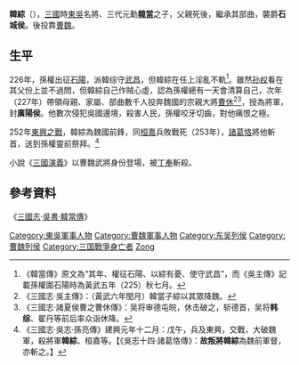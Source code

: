 '''韓綜'''（{{bd|?||253年|2月8日<ref>《三國志·孫亮傳》記載韓綜於建興元年十二月戊午日被誅殺，據[http://sinocal.sinica.edu.tw 兩千年中西曆換算]，此日已是公曆253年2月8日，而非252年。</ref>|catIdx=Han韓綜}}），[[三國|三國]]時[[孫吳|東吳]]名將、三代元勳'''[[韓當|韓當]]'''之子，父親死後，繼承其部曲，襲爵'''石城侯'''。後投靠[[曹魏|曹魏]]。

==生平==
226年，孫權出征[[豫章郡|石陽]]，派韓综守[[武昌|武昌]]，但韓綜在任上淫亂不軌<ref>《韓當傳》原文為“其年、權征石陽、以綜有憂、使守武昌”，而《吳主傳》記載孫權圍石陽時為黃武五年（225）秋七月。</ref>。雖然[[孙权|孙权]]看在其父份上並不過問，但韓綜自己作賊心虛，認為孫權總有一天會清算自己，次年（227年）帶領母親、家屬、部曲數千人投奔魏國的宗親大將[[曹休|曹休]]<ref>《三國志·吳主傳》：（黃武六年閏月）韓當子綜以其眾降魏。</ref><ref>《三國志·諸夏侯曹之曹休傳》：吴将审德屯皖，休击破之，斩德首，吴将'''韩综'''、翟丹等前后率众诣休降。</ref>，授為將軍，封'''廣陽侯'''。他數次侵犯吳國邊境，殺害人民，孫權咬牙切齒，對他痛恨之極。

252年[[東興之戰|東興之戰]]，韓綜為魏國前鋒，同[[桓嘉|桓嘉]]兵敗戰死（253年），[[諸葛恪|諸葛恪]]將他斬首，送到孫權靈前祭拜。<ref>《三國志·吳志·孫亮傳》建興元年十二月：戊午，兵及東興，交戰，大破魏軍，殺將軍'''韓綜'''、桓嘉等。【《吳志十四·諸葛恪傳》：'''故叛將韓綜'''為魏前軍督，亦斬之。】</ref>

小說《[[三國演義|三國演義]]》以曹魏武將身份登場，被[[丁奉|丁奉]]斬殺。

==參考資料==
{{reflist}}
《[[三國志|三國志]]‧[[s:三國志/卷55#韓當|吳書‧韓當傳]]》

{{DEFAULTSORT:Han}}
[[Category:東吳軍事人物|Category:東吳軍事人物]]
[[Category:曹魏軍事人物|Category:曹魏軍事人物]]
[[Category:东吴列侯|Category:东吴列侯]]
[[Category:曹魏列侯|Category:曹魏列侯]]
[[Category:三国戰爭身亡者|Category:三国戰爭身亡者]]
[[Category:韩姓|Zong]]
{{三國人物小作品}}